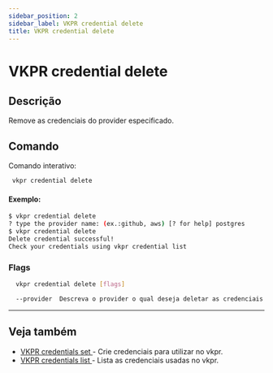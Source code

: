 ```yaml
---
sidebar_position: 2
sidebar_label: VKPR credential delete
title: VKPR credential delete
---
```


# VKPR credential delete

## Descrição

Remove as credenciais do provider especificado.

## Comando

Comando interativo:

```sh
 vkpr credential delete
```
#### Exemplo:
```bash
$ vkpr credential delete
? type the provider name: (ex.:github, aws) [? for help] postgres
$ vkpr credential delete
Delete credential successful!
Check your credentials using vkpr credential list

```

### Flags

```bash
  vkpr credential delete [flags]
```

```sh
  --provider  Descreva o provider o qual deseja deletar as credenciais no vkpr.
```
---

## Veja também

- [VKPR credentials set ](/docs/commands/credential/set ) - Crie credenciais para utilizar no vkpr.
- [VKPR credentials list ](/docs/commands/credential/list ) - Lista as credenciais usadas no vkpr.
